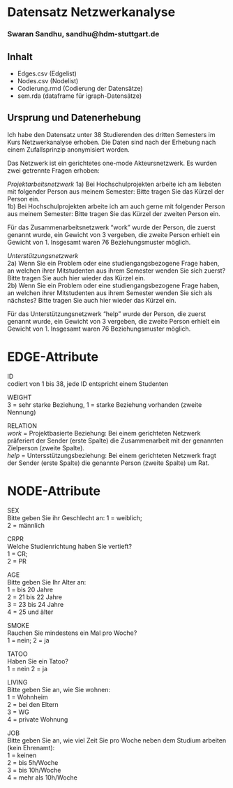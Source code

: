 # Datensatz Netzwerkanalyse #
### Swaran Sandhu, sandhu@hdm-stuttgart.de ###

## Inhalt
- Edges.csv (Edgelist)
- Nodes.csv (Nodelist)
- Codierung.rmd (Codierung der Datensätze)
- sem.rda (dataframe für igraph-Datensätze)

## Ursprung und Datenerhebung
Ich habe den Datensatz unter 38 Studierenden des dritten Semesters im Kurs Netzwerkanalyse erhoben. Die Daten sind nach der Erhebung nach einem Zufallsprinzip anonymisiert worden.

Das Netzwerk ist ein gerichtetes one-mode Akteursnetzwerk. Es wurden zwei getrennte Fragen erhoben:

*Projektarbeitsnetzwerk*
1a) Bei Hochschulprojekten arbeite ich am liebsten mit folgender Person aus meinem Semester: Bitte tragen Sie das Kürzel der Person ein.  
1b) Bei Hochschulprojekten arbeite ich am auch gerne mit folgender Person aus meinem Semester: Bitte tragen Sie das Kürzel der zweiten Person ein.  

Für das Zusammenarbeitsnetzwerk "work" wurde der Person, die zuerst genannt wurde, ein Gewicht von 3 vergeben, die zweite Person erhielt ein Gewicht von 1. Insgesamt waren 76 Beziehungsmuster möglich.  

*Unterstützungsnetzwerk*  
2a) Wenn Sie ein Problem oder eine studiengangsbezogene Frage haben, an welchen ihrer Mitstudenten aus ihrem Semester wenden Sie sich zuerst?  Bitte tragen Sie auch hier wieder das Kürzel ein.  
2b) Wenn Sie ein Problem oder eine studiengangsbezogene Frage haben, an welchen ihrer Mitstudenten aus ihrem Semester wenden Sie sich als nächstes? Bitte tragen Sie auch hier wieder das Kürzel ein.

Für das Unterstützungsnetzwerk "help" wurde der Person, die zuerst genannt wurde, ein Gewicht von 3 vergeben, die zweite Person erhielt ein Gewicht von 1. Insgesamt waren 76 Beziehungsmuster möglich.


# EDGE-Attribute

ID  
codiert von 1 bis 38, jede ID entspricht einem Studenten

WEIGHT  
3 = sehr starke Beziehung,
1 = starke Beziehung vorhanden (zweite Nennung)

RELATION  
*work* = Projektbasierte Beziehung: Bei einem gerichteten Netzwerk präferiert der Sender (erste Spalte) die Zusammenarbeit mit der genannten Zielperson (zweite Spalte).  
*help* = Untersstützungsbeziehung: Bei einem gerichteten Netzwerk fragt der Sender (erste Spalte) die genannte Person (zweite Spalte) um Rat.

# NODE-Attribute  
  
SEX  
Bitte geben Sie ihr Geschlecht an:
1 = weiblich;  
2 = männlich
  
CRPR  
Welche Studienrichtung haben Sie vertieft?  
1 = CR;  
2 = PR

AGE  
Bitte geben Sie Ihr Alter an:  
1 = bis 20 Jahre  
2 = 21 bis 22 Jahre  
3 = 23 bis 24 Jahre  
4 = 25 und älter  

SMOKE  
Rauchen Sie mindestens ein Mal pro Woche?  
1 = nein; 
2 = ja

TATOO  
Haben Sie ein Tatoo?  
1 = nein
2 = ja
  
LIVING  
Bitte geben Sie an, wie Sie wohnen:  
1 = Wohnheim  
2 = bei den Eltern  
3 = WG  
4 = private Wohnung  

JOB  
Bitte geben Sie an, wie viel Zeit Sie pro Woche neben dem Studium arbeiten (kein Ehrenamt):  
1 = keinen    
2 = bis 5h/Woche  
3 = bis 10h/Woche  
4 = mehr als 10h/Woche  

###
